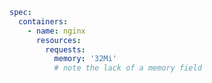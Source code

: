 ```yaml
spec:
  containers:
    - name: nginx
      resources:
        requests:
          memory: '32Mi'
          # note the lack of a memory field
```
